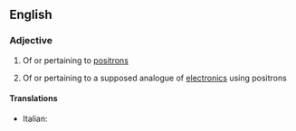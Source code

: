 ==English==

===Adjective===
{{wikipedia|positronic brain}}
{{en-adj|-}}

# Of or pertaining to [[positron]]s
# {{science fiction}} Of or pertaining to a supposed analogue of [[electronic]]s using positrons

====Translations====
{{trans-top}}
* Italian: {{t-|it|positronico}}
{{trans-mid}}

{{trans-bottom}}